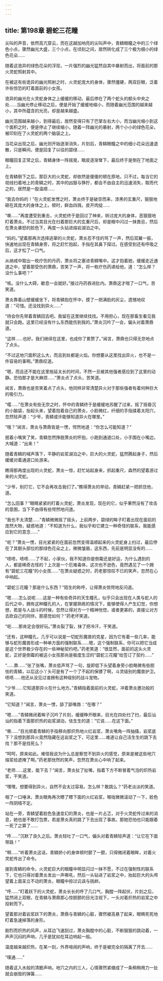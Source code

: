 ```yaml
---
---
---
```

title: 第198章 碧蛇三花瞳
---



尖叫的声音，依然高亢穿云，而在这越加响亮的尖叫声中，青鳞眼瞳之中的三个绿色小点，骤然幽光大盛，三个小点，在顷刻之间，居然转化成了三个极为细小的绿色花朵……

随着这诡异的绿色花朵的浮现，一片强烈的幽光猛然自其中暴射而出，将面前的那火灵蛇照射其中。

在被这有些诡异的幽光照射之时，火灵蛇庞大的身体，骤然僵硬，两双巨眼，泛着许些惊恐的盯着面前的小女孩。

诡异的幽光在火灵蛇身体之上缓缓的移动，最后停在了两个蛇头的额头中央之处……当幽光停止移动之后，便是开始了缓缓地缩小，而随着幽光范围的越来越小，其中所蕴含的光亮，却是越来越盛。

幽光范围越来越小，到得最后，居然变得只有了巴掌左右大小，而当幽光缩小到这个面积之时，便是停止了继续缩小，随着一阵幽光的暴射，两个小小的绿色花朵，被印刻在了火灵蛇的两个脑袋之上。

当花朵出现之后，幽光则开始逐渐消失，片刻后，青鳞眼瞳之中的细小花朵迅速退散，只是瞬间，便是回复了以往的碧绿……

眼瞳回复正常之后，青鳞身体一阵摇晃，眼皮逐渐耷下，最后终于是倒在了地面之上。

在青鳞倒下之后，那巨大的火灵蛇，却依然是傻傻的顿在原地，只不过，每当它的视线扫着地上的青鳞之时，其中的凶狠与狰狞，都会不由自主的迅速消失，取而代之的，居然是一股温顺……

“我去你妈的！”在火灵蛇发愣之时，萧炎终于是破空而来，漆黑的玄重尺，狠狠地砸在其庞大的身体之上。顿时，鲜血四溅，皮开肉绽……

“嘶……”再度遭受到重击，火灵蛇终于是回过了神来，转过庞大的身体，恶狠狠地盯着萧炎。不过当其目光在扫着那巨大的玄重尺后，却是眼中闪过一抹畏忌，然后在萧炎暴怒的脸色下，再度一头钻进熔岩湖泊之中。

“妈的。”望着那再次选择逃窜的火灵蛇，萧炎忍不住的骂了一声，然后双翼一振，快速地出现在青鳞身旁，将之赶忙抱起，手指在其鼻下探过。在感受到还有呼吸之后，这才松了一口气。

从纳戒中取出一枚疗伤的丹药，萧炎将之塞进青鳞嘴中。这才抱着她，缓缓走近通道之中，望着那受伤的萧鼎，苦笑了一声，将一枚疗伤药递给他，道：“怎么样？没什么事吧？”

“咳。没什么大碍，歇息一会就好。”接过丹药吞进肚内。萧鼎这才喘了一口气，苦笑道。

萧炎靠着山壁缓缓坐下，将青鳞抱在怀中，摸了一把满脸的灰尘，遗憾地叹道：“可惜。还没找到异火……”

“待会你先带着青鳞回去吧。我留在这里继续找找。不用担心，现在那畜生看见我就只会跑。这里已经没有什么东西能伤到我的。”萧炎沉吟了一会，偏头对着萧鼎道。

“这样……也好。我们继续在这里，也成你了累赘了。”闻言，萧鼎也只得无奈地点了点头。

“不过这地穴面积这么大，而且到处都是火焰。你想要从这里找出异火，也不是一件容易的事啊。”萧鼎叹道。

“嗯，而且还不能在这里拖延太长的时间，不然一旦被其他强者感应到了这里的动静。恐怕那才是大麻烦……”萧炎点了点头，苦笑道。

闻言，萧鼎也是苦笑着点了点头，他同样非常清楚异火对于那些强者有着何种巨大的吸引力。

“嘤……”在萧炎有些无奈之时，怀中的青鳞终于是缓缓地苏醒了过来，摇了摇昏沉的小脑袋，抬起头来，望着抱着自己的萧炎，小脸微红，纤细的手指揉着太阳穴，忽然轻声道：“少爷，青鳞或许能够知道异火在哪里。”

“哦？”闻言，萧炎与萧鼎皆是一愣，愕然地道：“你怎么可能知道？”

抿着小嘴笑了笑，青鳞忽然挣脱萧炎的怀抱，小跑到通道口处，小手围在小嘴边，大喊道：“出来！”

随着青鳞的喊声落下，平静的岩浆湖泊之中，巨大的火灵蛇，猛然腾起身子，然后缓缓对着通道口处游来。

瞧得那再度出现的火灵蛇，萧炎一惊，赶忙站起身来，抓起重尺，森然的望着游过来的火灵蛇。

“少爷，别打它，它不会再攻击我们了。”瞧得萧炎的举动，青鳞赶紧一把抓住他，道。

“怎么回事？”眼睛紧紧的盯着火灵蛇，萧炎发现，现在的它，似乎果然没有了攻击的意图，当下不由得有些愕然地问道。

“我也不太清楚……”青鳞微微摇了摇头，上前两步，碧绿的眸子盯着出现在面前的庞然大物，疑惑地道：“不知道为什么，我似乎和它建立一种奇怪的联系，我能感应到它的意念……”

“呃？”萧炎一愣，目光紧紧的在面前忽然变得温顺起来的火灵蛇身上扫过，最后停在了其额头部位的那绿色花朵之上，微微皱眉，这东西，先前是明显没有的……

“啧啧，啧啧……了不起，小家伙，我不知道你是倒霉还是好运，为什么遇到的人，都是稀奇古怪的？上次是一个厄难毒体，这次也不逊色，竟然遇见了一个拥有“碧蛇三花瞳”的小女孩……”在萧炎疑惑之时，药老那惊叹不已的笑声，忽然在心中响起。

“碧蛇三花瞳？那是什么东西？”陌生的称呼，让得萧炎惊愕地反问道。

“嗯……怎么说呢……这是一种有些奇异的天生瞳孔，似乎只会出现在人类与蛇人的后代之中，拥有这种瞳孔的人，在掌握熟练的情况下，能够使得人产生幻觉，你想想，若是与人战斗的时候，忽然让得对方一个精神恍惚，或者更甚的，直接让对方去砍自己的同伴。那感觉如何？”药老坏笑道。

“呃……那肯定会很好玩。”萧炎裂了裂，抹了把冷汗，干笑道。

“还有，这种瞳孔，几乎可以说是一切蛇形魔兽的克星，因为它有着一些几率，能够与蛇形魔兽形成一种单方面的强制联系……嗯，这个强制联系，你可以把它当成是这个世界极少存在的一些神秘契约吧。”药老笑道：“很显然，面前的这头火灵蛇，正好是倒霉的被这小女孩那尚是极度生涩的“碧蛇三花瞳”给签订了契约……”

“……靠……”张了张嘴，萧炎低声骂了一句，旋即低下头望着身旁小脸略微有些胆怯的青鳞，以后这小丫头可是有了一个了不起的保镖了啊，斗灵级别的魔兽护卫。啧啧……他还从没见过谁拥有这种级别的战斗宠物。

“少爷……它知道那异火在什么地方。”青鳞指着面前的火灵蛇，冲着萧炎邀功般的笑道。

“它知道？”闻言，萧炎一愣，舔了舔嘴唇：“在哪？”

“嗯……”青鳞微闭着眸子沉吟了片刻，缓缓睁开眼来，目光在四处扫了扫，最后讪讪的指着下面那炽热的岩浆湖泊，怯生生的道：“它说……在这下面。”

“嘶……”目光顺着青鳞的手指移向那炽热地火红岩浆，萧炎嘴角一阵抽搐，岩浆底下？没想到那异火竟然隐藏在这岩浆之下，可这里……难道让自己活生生的跳下去找？那不是找死么？

“呵呵，原来如此。难怪我说为什么总是察觉不到异火的感觉，原来是被这些地穴熔浆给遮掩了啊。”药老那恍然的笑声，忽然在萧炎心中响了起来。

“老师……这里，能下去？”闻言，萧炎扯了扯嘴，指着下方不断冒着气泡的炽热岩浆，干笑道。

“嘿嘿，想要得到异火，自然不会太过容易。怎么样？敢跳么？”药老淡淡的笑道。

咽了一口唾沫，萧炎眼角再次瞟了瞟下面的火红岩浆，喉咙微微滚动了一下，脸色一阵阴晴不定。

站在一旁，青鳞望着脸色急速变幻的萧炎，也是一片忐忑，对于火灵蛇传过来的消息，她也是不敢打包票，若是萧炎真的跳了下去出现了事故。那她恐怕也只能跟着一死了之算了……

“呼……”沉默了良久之后。萧炎轻吐了一口气，偏头对着青鳞轻声道：“让它在下面带路！”

“啊……”听着萧炎这话，青鳞娇小的身体顿时颤了一颤，只得微闭着眼眸，对着火灵蛇传出了命令。

接到青鳞的命令，火灵蛇巨大的眼瞳中明显闪过一抹不愿，不过在强制性的联系下，它也只得对着萧炎发出一声嘶吼，然后一头钻进了岩浆之中，抬起巨大的头颅望着上面呆立不动的萧炎，眼瞳中掠过讥讽与挑衅。

“呼……”盯着跃下的火灵蛇，萧炎长长的呼了几口气，胸膛一阵起伏，片刻之后，猛然闭上双眼，在青鳞与萧鼎那心惊胆颤的目光注视下，一头对着炽热的岩浆之中投射而下。

望着那对着岩浆跃下的萧炎，萧鼎与青鳞的心脏，骤然被高悬了起来，眼睛死死地盯着急速掉落的身形。

剧烈而炽热的风声，从耳边飞速刮过，萧炎胸膛中的心脏，不断狠狠的跳动着，一声声沉闷的声响，几乎是犹如在耳边响起一般。

温度越来越炽热，在某一刻，外界喧闹的声响，终于是被完全的隔离了开去……

“噗通……”

随着这入水般的清脆声响，地穴之内的三人，心情骤然紧绷成了一条稍稍用力一扯就会崩毁的弹簧……